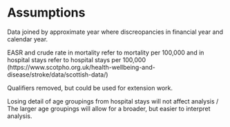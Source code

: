 
# Assumptions

Data joined by approximate year where discreopancies in financial year and calendar year.

EASR and crude rate in mortality refer to mortality per 100,000 and in hospital stays refer to hospital stays per 100,000 
(https://www.scotpho.org.uk/health-wellbeing-and-disease/stroke/data/scottish-data/)

Qualifiers removed, but could be used for extension work.

Losing detail of age groupings from hospital stays will not affect analysis /
The larger age groupings will allow for a broader, but easier to interpret analysis.